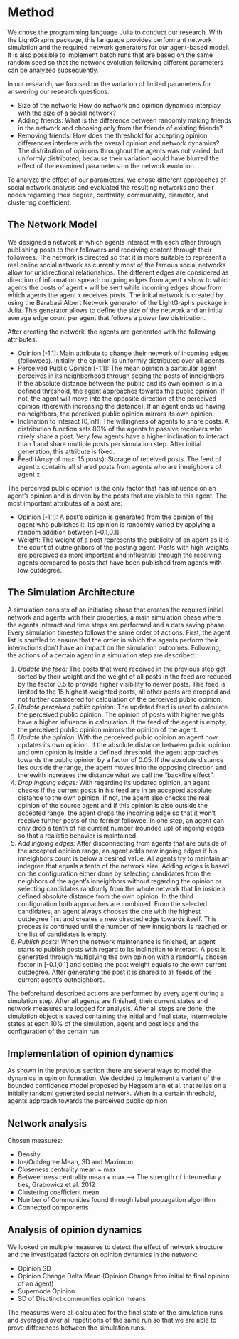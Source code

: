 # Method

We chose the programming language Julia to conduct our research. 
With the LightGraphs package, this language provides performant network simulation and the required network generators for our agent-based model. 
It is also possible to implement batch runs that are based on the same random seed so that the network evolution following different parameters can be analyzed subsequently.

In our research, we focused on the variation of limited parameters for answering our research questions:

-	Size of the network: How do network and opinion dynamics interplay with the size of a social network?
-	Adding friends: What is the difference between randomly making friends in the network and choosing only from the friends of existing friends?
-	Removing friends: How does the threshold for accepting opinion differences interfere with the overall opinion and network dynamics?
The distribution of opinions throughout the agents was not varied, but uniformly distributed, because their variation would have blurred the effect of the examined parameters on the network evolution.

To analyze the effect of our parameters, we chose different approaches of social network analysis and evaluated the resulting networks and their nodes regarding their degree, centrality, communality, diameter, and clustering coefficient.

## The Network Model
We designed a network in which agents interact with each other through publishing posts to their followers and receiving content through their followees. 
The network is directed so that it is more suitable to represent a real online social network as currently most of the famous social networks allow for unidirectional relationships. 
The different edges are considered as direction of information spread: outgoing edges from agent x show to which agents the posts of agent x will be sent while incoming edges show from which agents the agent x receives posts. 
The initial network is created by using the Barabasi Albert Network generator of the LightGraphs package in Julia. 
This generator allows to define the size of the network and an initial average edge count per agent that follows a power law distribution.

After creating the network, the agents are generated with the following attributes:

- Opinion [-1,1]: Main attribute to change their network of incoming edges (followees). 
Initially, the opinion is uniformly distributed over all agents.
- Perceived Public Opinion [-1,1]: The mean opinion a particular agent perceives in its neighborhood through seeing the posts of inneighbors. 
If the absolute distance between the public and its own opinion is in a defined threshold, the agent approaches towards the public opinion. 
If not, the agent will move into the opposite direction of the perceived opinion (therewith increasing the distance). 
If an agent ends up having no neighbors, the perceived public opinion mirrors its own opinion.
- Inclination to Interact [0,Inf]: The willingness of agents to share posts. 
A distribution function sets 80% of the agents to passive receivers who rarely share a post. 
Very few agents have a higher inclination to interact than 1 and share multiple posts per simulation step. 
After initial generation, this attribute is fixed.
- Feed (Array of max. 15 posts): Storage of received posts. The feed of agent x contains all shared posts from agents who are inneighbors of agent x.

The perceived public opinion is the only factor that has influence on an agent's opinion and is driven by the posts that are visible to this agent. 
The most important attributes of a post are:

- Opinion [-1,1]: A post's opinion is generated from the opinion of the agent who publishes it. 
Its opinion is randomly varied by applying a random addition between [-0.1,0.1].
- Weight: The weight of a post represents the publicity of an agent as it is the count of outneighbors of the posting agent. 
Posts with high weights are perceived as more important and influential through the receiving agents compared to posts that have been published from agents with low outdegree.

## The Simulation Architecture
A simulation consists of an initiating phase that creates the required initial network and agents with their properties, a main simulation phase where the agents interact and time steps are performed and a data saving phase. 
Every simulation timestep follows the same order of actions. 
First, the agent list is shuffled to ensure that the order in which the agents perform their interactions don't have an impact on the simulation outcomes. 
Following, the actions of a certain agent in a simulation step are described:

1. *Update the feed:* The posts that were received in the previous step get sorted by their weight and the weight of all posts in the feed are reduced by the factor 0.5 to provide higher visibility to newer posts. 
The feed is limited to the 15 highest-weighted posts, all other posts are dropped and not further considered for calculation of the perceived public opinion.
2. *Update perceived public opinion:* The updated feed is used to calculate the perceived public opinion. The opinion of posts with higher weights have a higher influence in calculation. 
If the feed of the agent is empty, the perceived public opinion mirrors the opinion of the agent.
3. *Update the opinion:* With the perceived public opinion an agent now updates its own opinion. 
If the absolute distance between public opinion and own opinion is inside a defined threshold, the agent approaches towards the public opinion by a factor of 0.05. If the absolute distance lies outside the range, the agent moves into the opposing direction and therewith increases the distance what we call the "backfire effect".
4. *Drop ingoing edges:* With regarding its updated opinion, an agent checks if the current posts in his feed are in an accepted absolute distance to the own opinion. 
If not, the agent also checks the real opinion of the source agent and if this opinion is also outside the accepted range, the agent drops the incoming edge so that it won't receive further posts of the former followee. 
In one step, an agent can only drop a tenth of his current number (rounded up) of ingoing edges so that a realistic behavior is maintained.
5. *Add ingoing edges:* After disconnecting from agents that are outside of the accepted opinion range, an agent adds new ingoing edges if his inneighbors count is below a desired value. 
All agents try to maintain an indegree that equals a tenth of the network size. 
Adding edges is based on the configuration either done by selecting candidates from the neighbors of the agent's inneighbors without regarding the opinion or selecting candidates randomly from the whole network that lie inside a defined absolute distance from the own opinion.
In the third configuration both approaches are combined. 
From the selected candidates, an agent always chooses the one with the highest outdegree first and creates a new directed edge towards itself. 
This process is continued until the number of new inneighbors is reached or the list of candidates is empty.
6. *Publish posts:* When the network maintenance is finished, an agent starts to publish posts with regard to its inclination to interact. 
A post is generated through multiplying the own opinion with a randomly chosen factor in [-0.1,0.1] and setting the post weight equals to the own current outdegree. 
After generating the post it is shared to all feeds of the current agent's outneighbors.

The beforehand described actions are performed by every agent during a simulation step. 
After all agents are finished, their current states and network measures are logged for analysis.
After all steps are done, the simulation object is saved containing the initial and final state, intermediate states at each 10% of the simulation, agent and post logs and the configuration of the certain run.

## Implementation of opinion dynamics
As shown in the previous section there are several ways to model the dynamics in opinion formation.
We decided to implement a variant of the bounded confidence model proposed by Hegsemlann et al. that relies on a initially randoml generated social network. 
When in a certain threshold, agents approach towards the perceived public opinion 

## Network analysis
Chosen measures:

- Density
- In-/Outdegree Mean, SD and Maximum
- Closeness centrality mean + max
- Betweenness centrality mean + max --> The strength of intermediary ties, Grabowicz et al. 2012
- Clustering coefficient mean
- Number of Communities found through label propagation algorithm
- Connected components

## Analysis of opinion dynamics

We looked on multiple measures to detect the effect of network structure and the investigated factors on opinion dynamics in the network:

- Opinion SD
- Opinion Change Delta Mean (Opinion Change from initial to final opinion of an agent)
- Supernode Opinion
- SD of Disctinct communities opinion means

The measures were all calculated for the final state of the simulation runs and averaged over all repetitions of the same run so that we are able to prove differences between the simulation runs.